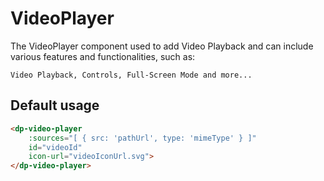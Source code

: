 
<Meta
    title="Components/VideoPlayer"
    component={DpVideoPlayer}
/>

# VideoPlayer

The VideoPlayer component used to add Video Playback and can include various features and functionalities, such as:

`Video Playback, Controls, Full-Screen Mode and more...`

## Default usage

```html
<dp-video-player
    :sources="[ { src: 'pathUrl', type: 'mimeType' } ]"
    id="videoId"
    icon-url="videoIconUrl.svg">
</dp-video-player>
```
